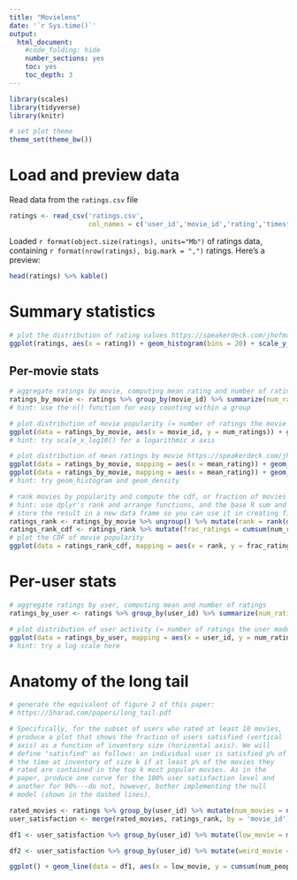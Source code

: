 ---
title: "Movielens"
date: '`r Sys.time()`'
output:
  html_document:
    #code_folding: hide
    number_sections: yes
    toc: yes
    toc_depth: 3
---

```{r setup, include=FALSE}
library(scales)
library(tidyverse)
library(knitr)

# set plot theme
theme_set(theme_bw())
```

# Load and preview data

Read data from the `ratings.csv` file
```{r load-data}
ratings <- read_csv('ratings.csv',
                    col_names = c('user_id','movie_id','rating','timestamp'))
```

Loaded `r format(object.size(ratings), units="Mb")` of ratings data, containing `r format(nrow(ratings), big.mark = ",")` ratings. Here's a preview:
```{r preview-data}
head(ratings) %>% kable()
```

# Summary statistics

```{r dist-ratings}
# plot the distribution of rating values https://speakerdeck.com/jhofman/modeling-social-data-lecture-2-introduction-to-counting?slide=26
ggplot(ratings, aes(x = rating)) + geom_histogram(bins = 20) + scale_y_continuous(label = comma) + ylab('number of ratings')
```

## Per-movie stats

```{r aggregate-by-movie}
# aggregate ratings by movie, computing mean rating and number of ratings
ratings_by_movie <- ratings %>% group_by(movie_id) %>% summarize(num_ratings = n(), mean_rating = mean(rating))
# hint: use the n() function for easy counting within a group
```

```{r dist-movie-popularity}
# plot distribution of movie popularity (= number of ratings the movie received)
ggplot(data = ratings_by_movie, aes(x = movie_id, y = num_ratings)) + geom_point() + scale_x_log10() + xlab('movies') + ylab('number of ratings')
# hint: try scale_x_log10() for a logarithmic x axis
```

```{r dist-mean-ratings-by-movie}
# plot distribution of mean ratings by movie https://speakerdeck.com/jhofman/modeling-social-data-lecture-2-introduction-to-counting?slide=28
ggplot(data = ratings_by_movie, mapping = aes(x = mean_rating)) + geom_density(fill = "grey") + xlab('average rating')
ggplot(data = ratings_by_movie, mapping = aes(x = mean_rating)) + geom_histogram() + xlab('average rating') + ylab('number of movies')
# hint: try geom_histogram and geom_density
```

```{r cdf-movie-pop}
# rank movies by popularity and compute the cdf, or fraction of movies covered by the top-k movies https://speakerdeck.com/jhofman/modeling-social-data-lecture-2-introduction-to-counting?slide=30
# hint: use dplyr's rank and arrange functions, and the base R sum and cumsum functions
# store the result in a new data frame so you can use it in creating figure 2 from the paper below
ratings_rank <- ratings_by_movie %>% ungroup() %>% mutate(rank = rank(desc(num_ratings))) %>% arrange(desc(num_ratings))
ratings_rank_cdf <- ratings_rank %>% mutate(frac_ratings = cumsum(num_ratings) / sum(num_ratings))
# plot the CDF of movie popularity
ggplot(data = ratings_rank_cdf, mapping = aes(x = rank, y = frac_ratings)) + geom_line() + xlab('popularity') + ylab('cumulative percent of ratings')
```


# Per-user stats

```{r aggregate-by-user}
# aggregate ratings by user, computing mean and number of ratings
ratings_by_user <- ratings %>% group_by(user_id) %>% summarize(num_ratings = n(), avg_rating = mean(rating))
```

```{r dist-user-activity}
# plot distribution of user activity (= number of ratings the user made)
ggplot(data = ratings_by_user, mapping = aes(x = user_id, y = num_ratings)) + geom_line() + scale_x_log10() + xlab('users') + ylab('Number of ratings')
# hint: try a log scale here
```

# Anatomy of the long tail

```{r long-tail}
# generate the equivalent of figure 2 of this paper:
# https://5harad.com/papers/long_tail.pdf

# Specifically, for the subset of users who rated at least 10 movies,
# produce a plot that shows the fraction of users satisfied (vertical
# axis) as a function of inventory size (horizontal axis). We will
# define "satisfied" as follows: an individual user is satisfied p% of
# the time at inventory of size k if at least p% of the movies they
# rated are contained in the top k most popular movies. As in the
# paper, produce one curve for the 100% user satisfaction level and
# another for 90%---do not, however, bother implementing the null
# model (shown in the dashed lines).

rated_movies <- ratings %>% group_by(user_id) %>% mutate(num_movies = n())
user_satisfaction <- merge(rated_movies, ratings_rank, by = 'movie_id')

df1 <- user_satisfaction %>% group_by(user_id) %>% mutate(low_movie = max(rank)) %>% ungroup() %>% group_by(low_movie) %>% summarize(num_people = n())

df2 <- user_satisfaction %>% group_by(user_id) %>% mutate(weird_movie = quantile(rank, 0.9)) %>% ungroup() %>% group_by(weird_movie) %>% summarize(people = n())

ggplot() + geom_line(data = df1, aes(x = low_movie, y = cumsum(num_people) / sum(num_people))) + xlab('Inventory') + ylab('Percent of people satisfied') + geom_vline(aes(xintercept = 3000), linetype = 'dashed') + geom_line(data = df2, aes(x = weird_movie, y = cumsum(people) / sum(people))) + xlab('Inventory') + ylab('Percent of people satisfied')
```
